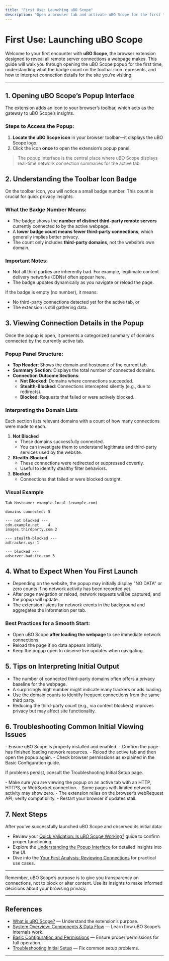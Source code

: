 ```yaml
---
title: "First Use: Launching uBO Scope"
description: "Open a browser tab and activate uBO Scope for the first time. This page describes how to access the extension's popup, what the badge count means, and how to view connection details for an open website. It guides you in interpreting the extension’s initial output."
---
```


# First Use: Launching uBO Scope

Welcome to your first encounter with **uBO Scope**, the browser extension designed to reveal all remote server connections a webpage makes. This guide will walk you through opening the uBO Scope popup for the first time, understanding what the badge count on the toolbar icon represents, and how to interpret connection details for the site you're visiting.

---

## 1. Opening uBO Scope’s Popup Interface

The extension adds an icon to your browser’s toolbar, which acts as the gateway to uBO Scope’s insights.

### Steps to Access the Popup:

1. **Locate the uBO Scope icon** in your browser toolbar—it displays the uBO Scope logo.
2. Click the icon **once** to open the extension’s popup panel.

> The popup interface is the central place where uBO Scope displays real-time network connection summaries for the active tab.


## 2. Understanding the Toolbar Icon Badge

On the toolbar icon, you will notice a small badge number. This count is crucial for quick privacy insights.

### What the Badge Number Means:

- The badge shows the **number of distinct third-party remote servers** currently connected to by the active webpage.
- A **lower badge count means fewer third-party connections**, which generally implies better privacy.
- The count only includes **third-party domains**, not the website’s own domain.

### Important Notes:

- Not all third parties are inherently bad. For example, legitimate content delivery networks (CDNs) often appear here.
- The badge updates dynamically as you navigate or reload the page.

<Check>
If the badge is empty (no number), it means:

- No third-party connections detected yet for the active tab, or
- The extension is still gathering data.
</Check>

## 3. Viewing Connection Details in the Popup

Once the popup is open, it presents a categorized summary of domains connected by the currently active tab.

### Popup Panel Structure:

- **Top Header**: Shows the domain and hostname of the current tab.
- **Summary Section**: Displays the total number of connected domains.
- **Connection Outcome Sections**:
  - **Not Blocked**: Domains where connections succeeded.
  - **Stealth-Blocked**: Connections intercepted silently (e.g., due to redirects).
  - **Blocked**: Requests that failed or were actively blocked.

### Interpreting the Domain Lists

Each section lists relevant domains with a count of how many connections were made to each.

1. **Not Blocked**
   - These domains successfully connected.
   - You can investigate them to understand legitimate and third-party services used by the website.
2. **Stealth-Blocked**
   - These connections were redirected or suppressed covertly.
   - Useful to identify stealthy filter behaviors.
3. **Blocked**
   - Connections that failed or were blocked outright.

### Visual Example

```text
Tab Hostname: example.local (example.com)

domains connected: 5

--- not blocked ---
cdn.example.net    4
images.thirdparty.com 2

--- stealth-blocked ---
adtracker.xyz 1

--- blocked ---
adserver.badsite.com 3
```


## 4. What to Expect When You First Launch

- Depending on the website, the popup may initially display "NO DATA" or zero counts if no network activity has been recorded yet.
- After page navigation or reload, network requests will be captured, and the popup will update.
- The extension listens for network events in the background and aggregates the information per tab.

### Best Practices for a Smooth Start:

- Open uBO Scope **after loading the webpage** to see immediate network connections.
- Reload the page if no data appears initially.
- Keep the popup open to observe live updates when navigating.

## 5. Tips on Interpreting Initial Output

- The number of connected third-party domains often offers a privacy baseline for the webpage.
- A surprisingly high number might indicate many trackers or ads loading.
- Use the domain counts to identify frequent connections from the same third party.
- Reducing the third-party count (e.g., via content blockers) improves privacy but may affect site functionality.

## 6. Troubleshooting Common Initial Viewing Issues

<Accordion title="Popup Shows NO DATA or is Empty">
- Ensure uBO Scope is properly installed and enabled.
- Confirm the page has finished loading network resources.
- Reload the active tab and then open the popup again.
- Check browser permissions as explained in the Basic Configuration guide.

If problems persist, consult the Troubleshooting Initial Setup page.
</Accordion>

<Accordion title="Badge Count Not Updating">
- Make sure you are viewing the popup on an active tab with an HTTP, HTTPS, or WebSocket connection.
- Some pages with limited network activity may show zero.
- The extension relies on the browser’s webRequest API; verify compatibility.
- Restart your browser if updates stall.
</Accordion>

## 7. Next Steps

After you’ve successfully launched uBO Scope and observed its initial data:

- Review your [Quick Validation: Is uBO Scope Working?](../quick-validation) guide to confirm proper functioning.
- Explore the [Understanding the Popup Interface](../../guides/getting-started/understanding-popup) for detailed insights into the UI.
- Dive into the [Your First Analysis: Reviewing Connections](../../guides/getting-started/first-analysis) for practical use cases.

---

<Tip>
Remember, uBO Scope’s purpose is to give you transparency on connections, not to block or alter content. Use its insights to make informed decisions about your browsing privacy.
</Tip>


---

## References

- [What is uBO Scope?](../../../overview/product-intro/what-is-ubo-scope) — Understand the extension’s purpose.
- [System Overview: Components & Data Flow](../../../overview/architecture-core-concepts/system-overview-diagram) — Learn how uBO Scope’s internals work.
- [Basic Configuration and Permissions](../../installation-and-setup/basic-configuration) — Ensure proper permissions for full operation.
- [Troubleshooting Initial Setup](../troubleshooting-setup) — Fix common setup problems.

---